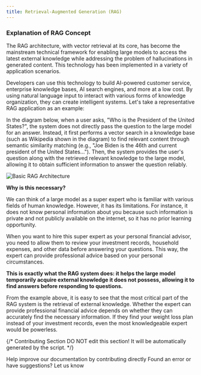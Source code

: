 ```yaml
---
title: Retrieval-Augmented Generation (RAG)
---
```



### Explanation of RAG Concept

The RAG architecture, with vector retrieval at its core, has become the mainstream technical framework for enabling large models to access the latest external knowledge while addressing the problem of hallucinations in generated content. This technology has been implemented in a variety of application scenarios.

Developers can use this technology to build AI-powered customer service, enterprise knowledge bases, AI search engines, and more at a low cost. By using natural language input to interact with various forms of knowledge organization, they can create intelligent systems. Let's take a representative RAG application as an example:

In the diagram below, when a user asks, "Who is the President of the United States?", the system does not directly pass the question to the large model for an answer. Instead, it first performs a vector search in a knowledge base (such as Wikipedia shown in the diagram) to find relevant content through semantic similarity matching (e.g., "Joe Biden is the 46th and current president of the United States..."). Then, the system provides the user's question along with the retrieved relevant knowledge to the large model, allowing it to obtain sufficient information to answer the question reliably.

![Basic RAG Architecture](https://assets-docs.dify.ai/dify-enterprise-mintlify/en/learn-more/extended-reading/retrieval-augment/19b393464a4d0374498144502f024516.png)

**Why is this necessary?**

We can think of a large model as a super expert who is familiar with various fields of human knowledge. However, it has its limitations. For instance, it does not know personal information about you because such information is private and not publicly available on the internet, so it has no prior learning opportunity.

When you want to hire this super expert as your personal financial advisor, you need to allow them to review your investment records, household expenses, and other data before answering your questions. This way, the expert can provide professional advice based on your personal circumstances.

**This is exactly what the RAG system does: it helps the large model temporarily acquire external knowledge it does not possess, allowing it to find answers before responding to questions.**

From the example above, it is easy to see that the most critical part of the RAG system is the retrieval of external knowledge. Whether the expert can provide professional financial advice depends on whether they can accurately find the necessary information. If they find your weight loss plan instead of your investment records, even the most knowledgeable expert would be powerless.

{/*
Contributing Section
DO NOT edit this section!
It will be automatically generated by the script.
*/}

<CardGroup cols="2">
    <Card
        title="Edit this page"
        icon="pen-to-square"
        href="https://github.com/langgenius/dify-docs-mintlify/edit/main/en/learn-more/extended-reading/retrieval-augment/README.mdx"
    >
        Help improve our documentation by contributing directly
    </Card>
    <Card
        title="Report an issue"
        icon="github"
        href="https://github.com/langgenius/dify-docs-mintlify/issues/new?title=Documentation%20Issue%3A%20&body=%23%23%20Issue%20Description%0A%3C%21--%20Please%20briefly%20describe%20the%20issue%20you%20found%20--%3E%0A%0A%23%23%20Page%20Link%0Ahttps%3A%2F%2Fgithub.com%2Flanggenius%2Fdify-docs-mintlify%2Fblob%2Fmain%2Fen/learn-more/extended-reading/retrieval-augment%2FREADME.mdx%0A%0A%23%23%20Suggested%20Changes%0A%3C%21--%20If%20you%20have%20specific%20suggestions%20for%20changes%2C%20please%20describe%20them%20here%20--%3E%0A%0A%3C%21--%20Thank%20you%20for%20helping%20improve%20our%20documentation%21%20--%3E"
    >
        Found an error or have suggestions? Let us know
    </Card>
</CardGroup>
